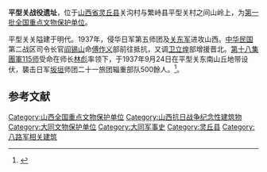 {{文物保护单位
| 级别 = 全国
| 名称 = 平型关战役遗址
| 图片 = [[File:Pingxingguan_2007_10_05_3.jpg|220px]]
| 编号 = 1-25
| 分类 = 革命遗址及革命纪念建筑物
| 时代 = 1937年
| 所在 = [[山西省|山西省]][[灵丘县|灵丘县]]
| 登录 = 1961年
| Cat = 山西全国重点文物保护单位
}}
'''平型关战役遗址'''，位于[[山西省|山西省]][[灵丘县|灵丘县]]关沟村与繁峙县平型关村之间山岭上，为[[第一批全国重点文物保护单位|第一批全国重点文物保护单位]]。

平型关关隘建于明代。1937年，侵华日军第五师团及[[关东军|关东军]]进攻山西。[[中华民国|中华民国]]第二战区司令长官[[阎锡山|阎锡山]]命[[傅作义|傅作义]]部前往抵抗，又调[[卫立煌|卫立煌]]部增援晋北。[[第十八集團軍|第十八集團軍]][[115师|115师]]受命在师长[[林彪|林彪]]率领下，于1937年9月24日在平型关东南山丘地带设伏，襲击日军[[坂垣征四郎|坂垣]]师团二十一旅团辎重部队500餘人。<ref>{{Cite web |url=http://news.xinhuanet.com/mil/2005-05/08/content_2929911.htm |title=平型关战役遗址:灵丘县 |accessdate=2010-08-05 |archive-date=2009-01-24 |archive-url=https://web.archive.org/web/20090124194347/http://news.xinhuanet.com/mil/2005-05/08/content_2929911.htm |dead-url=no }}</ref>。

{{see also|平型关战役}}

==参考文献==
<div class="references-small">
<references></references>
</div>

{{山西全国重点文物保护单位}}
{{山西小作品}}
[[Category:山西全国重点文物保护单位|Category:山西全国重点文物保护单位]]
[[Category:山西抗日战争纪念性建筑物|Category:山西抗日战争纪念性建筑物]]
[[Category:大同文物保护单位|Category:大同文物保护单位]]
[[Category:大同军事史|Category:大同军事史]]
[[Category:灵丘县|Category:灵丘县]]
[[Category:八路军相关建筑|Category:八路军相关建筑]]